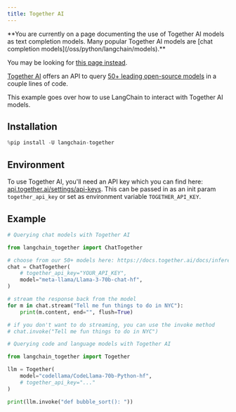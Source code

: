 ```yaml
---
title: Together AI
---
```


<Warning>
**You are currently on a page documenting the use of Together AI models as text completion models. Many popular Together AI models are [chat completion models](/oss/python/langchain/models).**

You may be looking for [this page instead](/oss/python/integrations/chat/together/).
</Warning>

[Together AI](https://www.together.ai/) offers an API to query [50+ leading open-source models](https://docs.together.ai/docs/inference-models) in a couple lines of code.

This example goes over how to use LangChain to interact with Together AI models.

## Installation

```python
%pip install -U langchain-together
```

## Environment

To use Together AI, you'll need an API key which you can find here:
[api.together.ai/settings/api-keys](https://api.together.ai/settings/api-keys). This can be passed in as an init param
`together_api_key` or set as environment variable `TOGETHER_API_KEY`.

## Example

```python
# Querying chat models with Together AI

from langchain_together import ChatTogether

# choose from our 50+ models here: https://docs.together.ai/docs/inference-models
chat = ChatTogether(
    # together_api_key="YOUR_API_KEY",
    model="meta-llama/Llama-3-70b-chat-hf",
)

# stream the response back from the model
for m in chat.stream("Tell me fun things to do in NYC"):
    print(m.content, end="", flush=True)

# if you don't want to do streaming, you can use the invoke method
# chat.invoke("Tell me fun things to do in NYC")
```

```python
# Querying code and language models with Together AI

from langchain_together import Together

llm = Together(
    model="codellama/CodeLlama-70b-Python-hf",
    # together_api_key="..."
)

print(llm.invoke("def bubble_sort(): "))
```

